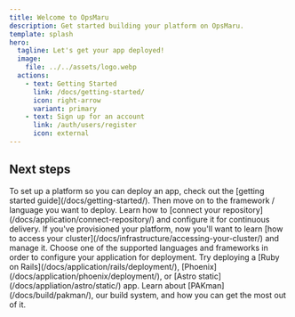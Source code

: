 ```yaml
---
title: Welcome to OpsMaru
description: Get started building your platform on OpsMaru.
template: splash
hero:
  tagline: Let's get your app deployed!
  image:
    file: ../../assets/logo.webp
  actions:
    - text: Getting Started
      link: /docs/getting-started/
      icon: right-arrow
      variant: primary
    - text: Sign up for an account
      link: /auth/users/register
      icon: external
---
```



## Next steps

<CardGrid stagger>
	<Card title="Build a platform" icon="rocket">
    To set up a platform so you can deploy an app, check out the [getting started guide](/docs/getting-started/). Then move on to the framework / language you want to deploy.
	</Card>
	<Card title="Connect your repository" icon="add-document">
		Learn how to [connect your repository](/docs/application/connect-repository/) and configure it for continuous delivery.
	</Card>
	<Card title="Access your cluster" icon="approve-check-circle">
		If you've provisioned your platform, now you'll want to learn [how to access your cluster](/docs/infrastructure/accessing-your-cluster/) and manage it.
	</Card>
	<Card title="Deploy your application" icon="open-book">
		Choose one of the supported languages and frameworks in order to configure your application for deployment. Try deploying a [Ruby on Rails](/docs/application/rails/deployment/), [Phoenix](/docs/application/phoenix/deployment/), or [Astro static](/docs/appliation/astro/static/) app.
	</Card>
  <Card title="Our build system" icon="setting">
    Learn about [PAKman](/docs/build/pakman/), our build system, and how you can get the most out of it.
  </Card>
</CardGrid>
